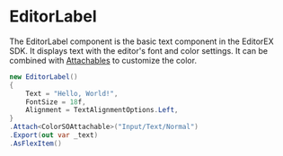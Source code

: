 # EditorLabel
The EditorLabel component is the basic text component in the EditorEX SDK. It displays text with the editor's font and color settings. It can be combined with [Attachables](./Attachables/Using.mdx) to customize the color.

```cs
new EditorLabel()
{
    Text = "Hello, World!",
    FontSize = 18f,
    Alignment = TextAlignmentOptions.Left,
}
.Attach<ColorSOAttachable>("Input/Text/Normal")
.Export(out var _text)
.AsFlexItem()
```